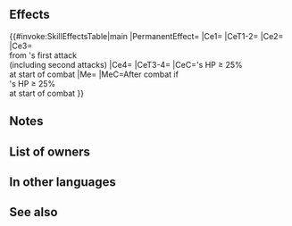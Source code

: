 {{Weapon Infobox
|tagid=SID_可憐の斧
|intID=4027
|image=wep_ax147
|exclusive=1
|weaponType=Axe
|cost=400
|might=16
|range=1
|cooldown=-1
|effect=Accelerates Special trigger (cooldown count-1). At start of combat, if unit's HP ≥ 25%, inflicts Atk/Spd/Def-X on foe (X = 16 - foe's maximum Special cooldown count value × 2; min 8; if foe is not equipped with a Special, then X = 8), reduces damage from foe's first attack by 40% ("first attack" normally means only the first strike; for effects that grant "unit attacks twice," it means the first and second strikes), grants Special cooldown charge +1 to unit per attack (only highest value applied; does not stack), and reduces the percentage of foe's non-Special "reduce damage by X%" skills by Y% (if foe's Def ≥ foe's Res at start of combat, Y = 70; otherwise, Y = 30) during combat (excluding area-of-effect Specials), and restores 7 HP to unit after combat.
|required=Silver Axe
|properties=random_owner
}}
==Effects==
{{#invoke:SkillEffectsTable|main
|PermanentEffect={{Eft|Accelerates Special}}
|Ce1={{Eft|Temporary Debuffs|Atk/Spd/Def|16 - {{Tgt|Foe}}'s max Special CD|min=8}}
|CeT1-2={{Tgt|Foe}}
|Ce2={{Eft|Reduce Damage Reduction|2=70% if {{Tgt|Foe}}'s Def ≥ Res<br>at start of combat; else, Y = 30%}}
|Ce3={{Eft|Damage Reduction|40%}}<br>from {{Tgt|Foe}}'s first attack<br>(including second attacks)
|Ce4={{Eft|Accelerate Charge}}
|CeT3-4={{Tgt|Unit}}
|CeC={{Tgt|Unit}}'s HP ≥ 25%<br>at start of combat
|Me={{Eft|Heal|7}}
|MeC=After combat if<br>{{Tgt|Unit}}'s HP ≥ 25%<br>at start of combat
}}

==Notes==
{{Temporary debuffs}}
{{DamagePercentageReduction}}
{{CooldownChargePlus}}
{{Reduce Damage Reduction|fixed=0}}
{{After combat healing}}
==List of owners==
{{Skill Hero List}}
==In other languages==
{{OtherLanguages
|japanese=可憐の斧
|german=Niedlichkeitsaxt
|spanishEU=Hacha adorable
|spanishLA=Hacha adorable
|french=Hache adorable
|italian=Ascia adorata
|chineseTW=可愛之斧
|portuguese=Gume adorável
}}
==See also==
{{See also skills|cond=Description LIKE '%=%foe_s max special cooldown count%'}}
{{Weapons Navbox}}